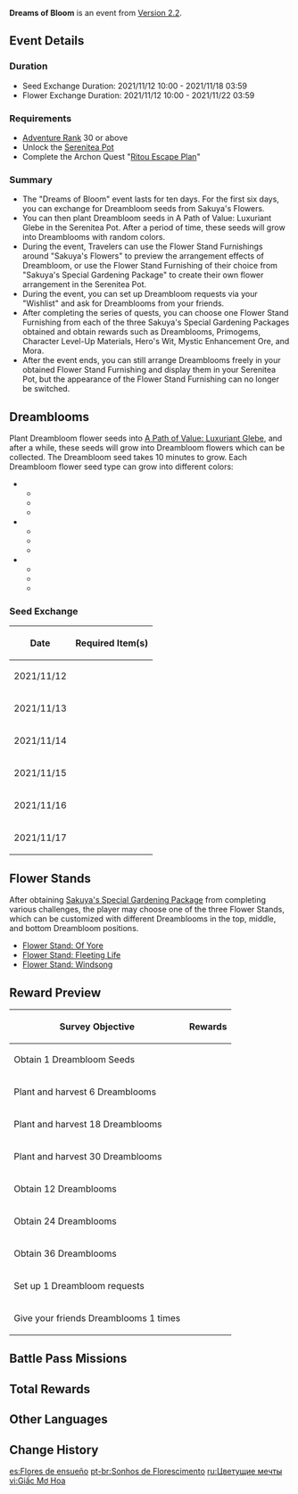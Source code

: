 {{EventTabs}}
{{Event
|name              = Dreams of Bloom
|image             = Dreams of Bloom.png
|type              = In-Game
|time_known        = yes
|time_start        = 2021-11-12 10:00:00
|time_end          = 2021-11-18 03:59:59
|link              = https://genshin.hoyoverse.com/en/news/detail/16809
|link2             = https://genshin.hoyoverse.com/en/news/detail/17033
}}
{{Description|The [[Inazuma]]n florist [[Sakuya]] wants to promote her shop, "Sakuya's Flowers," so she is organizing a new promotional activity...}}
'''Dreams of Bloom''' is an event from [[Version 2.2]].

==Event Details==
===Duration===
* Seed Exchange Duration: 2021/11/12 10:00 - 2021/11/18 03:59
* Flower Exchange Duration: 2021/11/12 10:00 - 2021/11/22 03:59

===Requirements===
* [[Adventure Rank]] 30 or above
* Unlock the [[Serenitea Pot]]
* Complete the Archon Quest "[[Ritou Escape Plan]]"

===Summary===
* The "Dreams of Bloom" event lasts for ten days. For the first six days, you can exchange for Dreambloom seeds from Sakuya's Flowers.
* You can then plant Dreambloom seeds in A Path of Value: Luxuriant Glebe in the Serenitea Pot. After a period of time, these seeds will grow into Dreamblooms with random colors.
* During the event, Travelers can use the Flower Stand Furnishings around "Sakuya's Flowers" to preview the arrangement effects of Dreambloom, or use the Flower Stand Furnishing of their choice from "Sakuya's Special Gardening Package" to create their own flower arrangement in the Serenitea Pot.
* During the event, you can set up Dreambloom requests via your "Wishlist" and ask for Dreamblooms from your friends.
* After completing the series of quests, you can choose one Flower Stand Furnishing from each of the three Sakuya's Special Gardening Packages obtained and obtain rewards such as Dreamblooms, Primogems, Character Level-Up Materials, Hero's Wit, Mystic Enhancement Ore, and Mora.
* After the event ends, you can still arrange Dreamblooms freely in your obtained Flower Stand Furnishing and display them in your Serenitea Pot, but the appearance of the Flower Stand Furnishing can no longer be switched.

==Dreamblooms==
Plant Dreambloom flower seeds into [[A Path of Value: Luxuriant Glebe]], and after a while, these seeds will grow into Dreambloom flowers which can be collected. The Dreambloom seed takes 10 minutes to grow. Each Dreambloom flower seed type can grow into different colors:
*{{Item|Dreambloom: Star Hibiscus Seed}}
**{{Item|Spring Dew Star Hibiscus}}
**{{Item|Autumn Star Hibiscus}}
**{{Item|Violet Silk Star Hibiscus}}
*{{Item|Dreambloom: Pearbell Seed}}
**{{Item|Fluorescent Pearbell}}
**{{Item|Sandbank Lotus Pearbell}}
**{{Item|Greenhat Pearbell}}
*{{Item|Dreambloom: Silkpod Seed}}
**{{Item|Dawnrouge Silkpod}}
**{{Item|Twilight Silkpod}}
**{{Item|Noontide Silkpod}}

===Seed Exchange===
{| class="article-table"
! Date!!Required Item(s)
|-
| 2021/11/12
| {{Card|Lavender Melon|3}}
|-
| 2021/11/13
| {{Card|Seagrass|3}}
|-
| 2021/11/14
| {{Card|Naku Weed|3}}
|-
| 2021/11/15
| {{Card|Sea Ganoderma|3}}
|-
| 2021/11/16
| {{Card|Amakumo Fruit|3}}
|-
|2021/11/17
|{{Card|Fluorescent Fungus|3}}
|}

==Flower Stands ==
After obtaining [[Sakuya's Special Gardening Package]] from completing various challenges, the player may choose one of the three Flower Stands, which can be customized with different Dreamblooms in the top, middle, and bottom Dreambloom positions.

*[[Flower Stand: Of Yore]]
*[[Flower Stand: Fleeting Life]]
*[[Flower Stand: Windsong]]

==Reward Preview==
{| class="article-table"
!Survey Objective!!Rewards
|-
|Obtain 1 Dreambloom Seeds
|{{Card|Primogem|60}}{{Card|Agnidus Agate Fragment|2}}{{Card|Mora|20,000}}
|-
|Plant and harvest 6 Dreamblooms
|{{Card|Primogem|60}}{{Card|Varunada Lazurite Fragment|2}}{{Card|Sakuya's Special Gardening Package|1}}
|-
|Plant and harvest 18 Dreamblooms
|{{Card|Primogem|60}}{{Card|Vayuda Turquoise Fragment|2}}{{Card|Mora|20,000}}
|-
|Plant and harvest 30 Dreamblooms
|{{Card|Primogem|60}}{{Card|Shivada Jade Fragment|2}}{{Card|Sakuya's Special Gardening Package|1}}
|-
|Obtain 12 Dreamblooms
|{{Card|Primogem|60}}{{Card|Prithiva Topaz Fragment|2}}{{Card|Mora|20,000}}
|-
|Obtain 24 Dreamblooms
|{{Card|Primogem|60}}{{Card|Vajrada Amethyst Fragment|2}}{{Card|Mora|20,000}}
|-
|Obtain 36 Dreamblooms
|{{Card|Primogem|60}}{{Card|Hero's Wit|6}}{{Card|Sakuya's Special Gardening Package|1}}
|-
|Set up 1 Dreambloom requests
|{{Card|Mystic Enhancement Ore|6}}{{Card|Mora|20,000}}
|-
|Give your friends Dreamblooms 1 times
|{{Card|Mystic Enhancement Ore|6}}{{Card|Mora|20,000}}
|}

==Battle Pass Missions==
{{Battle Pass Missions
|name     = Mystic Repose
|mission1 = {{Color|[Event]}} Plant 30 Dreamblooms during the Dreams of Bloom event
|exp1     = 1,500
}}

==Total Rewards==
{{Event Rewards
|Primogem = 420
|Mora = 120,000
|Hero's Wit = 6
|Mystic Enhancement Ore = 12
|Sakuya's Special Gardening Package = 3
|Agnidus Agate Fragment = 2
|Varunada Lazurite Fragment = 2
|Vajrada Amethyst Fragment = 2
|Vayuda Turquoise Fragment = 2
|Shivada Jade Fragment = 2
|Prithiva Topaz Fragment = 2
|sort = Primogem,Sakuya's Special Gardening Package,Mora,Hero's Wit,Mystic Enhancement Ore,Agnidus Agate Fragment,Varunada Lazurite Fragment,Vajrada Amethyst Fragment,Vayuda Turquoise Fragment,Shivada Jade Fragment,Prithiva Topaz Fragment
}}

==Other Languages==
{{Other Languages
|en      = Dreams of Bloom
|zhs     = 梦里生花
|zhs_rm  = Mènglǐshēnghuā
|zht     = 夢裡生花
|zht_rm  = Mènglǐshēnghuā
|zh_tl   = Within the Dream Blooms Flowers
|ja      = 花咲きし夢
|ja_rm   = Hana Sakushi Yume
|ja_tl   = Flower Blooming Dream
|ko      = 꿈속에 핀 꽃
|ko_rm   = Kkumsok-e Pin Kkot
|ko_tl   = Flower Bloomed in Dream
|es      = Flores de ensueño
|es_tl   = Dream Flowers
|fr      = Rêves de floraison
|fr_tl   = Dreams of Bloom
|ru      = Цветущие мечты
|ru_tl   = Blooming Dreams
|th      = ดอกไม้ในความฝัน
|th_rm   = Dokmai Nai Khwam Fan
|th_tl   = 
|vi      = Giấc Mơ Hoa
|vi_tl   = 
|de      = Träume von Blüten
|de_tl   = Dreams of Blossoms
|id      = Mekar Dalam Mimpi
|id_tl   = Blooming Inside the Dream
|pt      = Sonhos de Florescimento
|pt_tl   = 
|tr      = Rüyalardaki Çiçek
|tr_tl   = 
|it      = Sogni fioriti
|it_tl   = 
}}

==Change History==
{{Change History|2.2}}

[[es:Flores de ensueño]]
[[pt-br:Sonhos de Florescimento]]
[[ru:Цветущие мечты]]
[[vi:Giấc Mơ Hoa]]